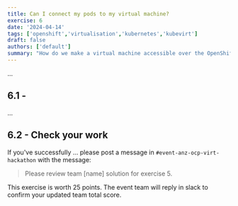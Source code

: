 ```yaml
---
title: Can I connect my pods to my virtual machine?
exercise: 6
date: '2024-04-14'
tags: ['openshift','virtualisation','kubernetes','kubevirt']
draft: false
authors: ['default']
summary: "How do we make a virtual machine accessible over the OpenShift SDN"
---
```


...

## 6.1 - 

...


## 6.2 - Check your work

If you've successfully ... please post a message in `#event-anz-ocp-virt-hackathon` with the message:

> Please review team [name] solution for exercise 5.

This exercise is worth 25 points. The event team will reply in slack to confirm your updated team total score.
